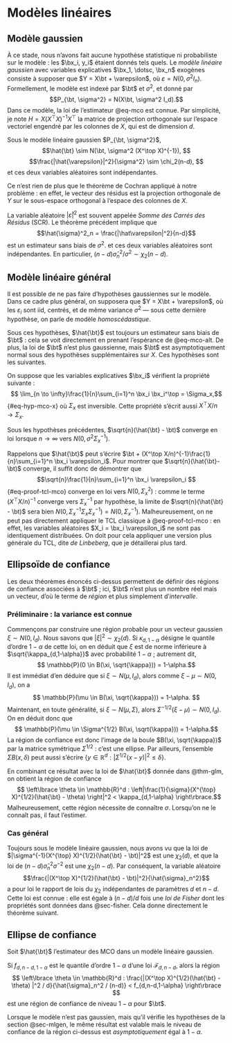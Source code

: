 
# Modèles linéaires

## Modèle gaussien {#sec-mlg}

À ce stade, nous n'avons fait aucune hypothèse statistique ni probabiliste sur le modèle : les $\bx_i, y_i$ étaient donnés tels quels. Le *modèle linéaire gaussien* avec variables explicatives $\bx_1, \dotsc, \bx_n$ exogènes consiste à supposer que $Y = X\bt + \varepsilon$, où $\varepsilon = N(0,\sigma^2 I_n)$. Formellement, le modèle est indexé par $\bt$ et $\sigma^2$, et donné par 
$$P_{\bt, \sigma^2} = N(X\bt, \sigma^2 I_d).$$ 
Dans ce modèle, la loi de l'estimateur @eq-mco est connue. Par simplicité, je note $H = X(X^\top X)^{-1}X^\top$ la matrice de projection orthogonale sur l'espace vectoriel engendré par les colonnes de $X$, qui est de dimension $d$.

:::{#thm-glm}

Sous le modèle linéaire gaussien $P_{\bt, \sigma^2}$, 
$$\hat{\bt} \sim N(\bt, \sigma^2 (X^\top X)^{-1}), $$
$$\frac{|\hat{\varepsilon}|^2}{\sigma^2} \sim \chi_2(n-d), $$
et ces deux variables aléatoires sont indépendantes. 

:::

:::{.proof} 

Ce n'est rien de plus que le théorème de Cochran appliqué à notre problème : en effet, le vecteur des résidus est la projection orthogonale de $Y$ sur le sous-espace orthogonal à l'espace des colonnes de $X$. 

:::

La variable aléatoire $|\hat\varepsilon|^2$ est souvent appelée *Somme des Carrés des Résidus* (SCR). Le théorème précédent implique que 
$$\hat{\sigma}^2_n = \frac{|\hat\varepsilon|^2}{n-d}$$
est un estimateur sans biais de $\sigma^2$. et ces deux variables aléatoires sont indépendantes. En particulier, $(n-d)\hat{\sigma}^2_n/\sigma^2 \sim \chi_2(n-d)$. 


## Modèle linéaire général {#sec-mlgen}

Il est possible de ne pas faire d'hypothèses gaussiennes sur le modèle. Dans ce cadre plus général, on supposera que $Y = X\bt + \varepsilon$, où les $\varepsilon_i$ sont iid, centrés, et de même variance $\sigma^2$ --- sous cette dernière hypothèse, on parle de modèle *homoscédastique*. 

Sous ces hypothèses, $\hat{\bt}$ est toujours un estimateur sans biais de $\bt$ : cela se voit directement en prenant l'espérance de @eq-mco-alt. De plus, la loi de $\bt$ n'est plus gaussienne, mais $\bt$ est asymptotiquement normal sous des hypothèses supplémentaires sur $X$. Ces hypothèses sont les suivantes. 

:::{#hyp-?}
On suppose que les variables explicatives $\bx_i$ vérifient la propriété suivante : 
$$ \lim_{n \to \infty}\frac{1}{n}\sum_{i=1}^n \bx_i \bx_i^\top = \Sigma_x,$${#eq-hyp-mco-x}
où $\Sigma_x$ est inversible. Cette propriété s'écrit aussi $X^\top X / n \to \Sigma_x$. 

:::


:::{#thm-mco-an}

Sous les hypothèses précédentes, $\sqrt{n}(\hat{\bt} - \bt)$ converge en loi lorsque $n\to\infty$ vers $N(0,\sigma^2\Sigma_x^{-1}).$

:::

:::{.proof}
  
Rappelons que $\hat{\bt}$ peut s'écrire $\bt + (X^\top X/n)^{-1}\frac{1}{n}\sum_{i=1}^n \bx_i \varepsilon_i$. 
Pour montrer que $\sqrt{n}(\hat{\bt}-\bt)$ converge, il suffit donc de démontrer que 
$$\sqrt{n}\frac{1}{n}\sum_{i=1}^n \bx_i \varepsilon_i $${#eq-proof-tcl-mco}
converge en loi vers $N(0,\Sigma_x^2)$ : comme le terme $(X^\top X/n)^{-1}$ converge vers $\Sigma_x^{-1}$ par hypothèse, la limite de $\sqrt{n}(\hat{\bt} - \bt)$ sera bien $N(0,\Sigma_x^{-1}\Sigma_x\Sigma_x^{-1}) = N(0,\Sigma_x^{-1})$. Malheureusement, on ne peut pas directement appliquer le TCL classique à @eq-proof-tcl-mco : en effet, les variables aléatoires $X_i = \bx_i \varepsilon_i$ ne sont pas identiquement distribuées. On doit pour cela appliquer une version plus générale du TCL, dite *de Linbeberg*, que je détaillerai plus tard. 
:::


[^1]:Celui qui est biaisé, contrairement à $\hat{\sigma}^2_n$. 

## Ellipsoïde de confiance

Les deux théorèmes énoncés ci-dessus permettent de définir des régions de confiance associées à $\bt$ ; ici, $\bt$ n'est plus un nombre réel mais un vecteur, d'où le terme de *région* et plus simplement d'*intervalle*. 

### Préliminaire : la variance est connue {.unnumbered}

Commençons par construire une région probable pour un vecteur gaussien $\xi \sim N(0,I_d)$. Nous savons que $|\xi|^2 \sim \chi_2(d)$. Si $\kappa_{d,1-\alpha}$ désigne le quantile d'ordre $1-\alpha$ de cette loi, on en déduit que $\xi$ est de norme inférieure à $\sqrt{\kappa_{d,1-\alpha}}$ avec probabilité $1-\alpha$ ; autrement dit, 
$$ \mathbb{P}(0 \in B(\xi, \sqrt{\kappa})) = 1-\alpha.$$
Il est immédiat d'en déduire que si $\xi \sim N(\mu, I_d)$, alors comme $\xi - \mu \sim N(0,I_d)$, on a
$$ \mathbb{P}(\mu \in B(\xi, \sqrt{\kappa})) = 1-\alpha. $$
Maintenant, en toute généralité, si $\xi \sim N(\mu,\Sigma)$, alors $\Sigma^{-1/2}(\xi - \mu) \sim N(0,I_d)$. On en déduit donc que 
$$ \mathbb{P}(\mu \in \Sigma^{1/2} B(\xi, \sqrt{\kappa})) = 1-\alpha.$$
La région de confiance est donc l'image de la boule $B(\xi, \sqrt{\kappa})$ par la matrice symétrique $\Sigma^{1/2}$ : c'est une ellipse. Par ailleurs, l'ensemble $\Sigma B(x, \delta)$ peut aussi s'écrire $\{y \in \mathbb{R}^d : |\Sigma^{1/2}(x - y)|^2 \leqslant \delta\}$. 

En combinant ce résultat avec la loi de $\hat{\bt}$ donnée dans @thm-glm, on obtient la région de confiance 
$$ \left\lbrace \theta \in \mathbb{R}^d : \left|\frac{1}{\sigma}(X^{\top} X)^{1/2}(\hat{\bt} - \theta) \right|^2 < \kappa_{d,1-\alpha} \right\rbrace.$$
Malheureusement, cette région nécessite de connaître $\sigma$. Lorsqu'on ne le connaît pas, il faut l'estimer. 

### Cas général {.unnumbered}

Toujours sous le modèle linéaire gaussien, nous avons vu que la loi de $|\sigma^{-1}(X^{\top} X)^{1/2}(\hat{\bt} - \bt)|^2$ est une $\chi_2(d)$, et que la loi de $(n-d)\hat{\sigma}_n^2\sigma^{-2}$
est une $\chi_2(n-d)$. Par conséquent, la variable aléatoire 
$$\frac{|(X^\top X)^{1/2}(\hat{\bt} - \bt)|^2}{\hat{\sigma}_n^2}$$
a pour loi le rapport de lois du $\chi_2$ indépendantes de paramètres $d$ et $n-d$. Cette loi est connue : elle est égale à $(n-d)/d$ fois une *loi de Fisher* dont les propriétés sont données dans @sec-fisher. Cela donne directement le théorème suivant. 

:::{#thm-ellipse}

## Ellipse de confiance

Soit $\hat{\bt}$ l'estimateur des MCO dans un modèle linéaire gaussien. 

Si $f_{d,n-d,1-\alpha}$ est le quantile d'ordre $1-\alpha$ d'une loi $\mathscr{F}_{d,n-d}$, alors la région 
$$ \left\lbrace \theta \in \mathbb{R}^d : \frac{|(X^\top X)^{1/2}(\hat{\bt} - \theta) |^2 / d}{\hat{\sigma}_n^2 / (n-d)} <  f_{d,n-d,1-\alpha} \right\rbrace $$
est une région de confiance de niveau $1-\alpha$ pour $\bt$. 

Lorsque le modèle n'est pas gaussien, mais qu'il vérifie les hypothèses de la section @sec-mlgen, le même résultat est valable mais le niveau de confiance de la région ci-dessus est *asymptotiquement* égal à $1-\alpha$. 

:::
